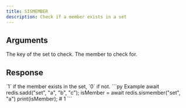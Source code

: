 ```yaml
---
title: SISMEMBER
description: Check if a member exists in a set
---
```


## Arguments

<ParamField body="key" type="string" required>
  The key of the set to check.
</ParamField>

<ParamField body="member" type="TMember">
  The member to check for.
</ParamField>


## Response

<ResponseField type="0 | 1" required>
  `1` if the member exists in the set, `0` if not.
</ResponseField>

<RequestExample>
```py Example 
await redis.sadd("set", "a", "b", "c"); 
isMember =  await redis.sismember("set", "a")
print(isMember); # 1
```

</RequestExample>
